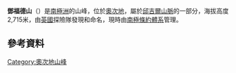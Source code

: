 {{coord|80|58|S|158|15|E|source:GNIS|display=title}}

'''鄧福德山'''（{{lang-en|Mount Durnford}}）是[[南極洲|南極洲]]的山峰，位於[[奧次地|奧次地]]，屬於[[邱吉爾山脈|邱吉爾山脈]]的一部分，海拔高度2,715米，由[[英國|英國]]探險隊發現和命名，現時由[[南極條約體系|南極條約體系]]管理。

==參考資料==
{{cite gnis | type = antarid | id = 4183| name = Durnford, Mount | accessdate = 2012-02-21}}
{{usgs-gazetteer|id=4183|name=Durnford, Mount}}

{{DEFAULTSORT:Mount Durnford}}
[[Category:奧次地山峰|Category:奧次地山峰]]


{{OatesLand-geo-stub}}